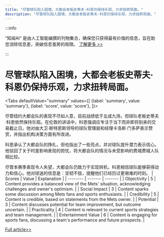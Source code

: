 ```yaml
---
title: "尽管球队陷入困境，大都会老板史蒂夫·科恩仍保持乐观，力求扭转局面。"
description: "尽管球队陷入困境，大都会老板史蒂夫·科恩仍保持乐观，力求扭转局面。"
---
```



:::info

“知闻AI“ 是由人工智能编撰的刊物集合，确保您只获得最有价值的信息，旨在助您消除信息差，突破信息茧房的局限。  [了解更多 >>](/zh-Hans/docs/guides)

:::

# 尽管球队陷入困境，大都会老板史蒂夫·科恩仍保持乐观，力求扭转局面。


<Tabs
	defaultValue="summary"
	values={[
	{label: 'summary', value: 'summary'},
	{label: 'score', value: 'score'},
]}>
<TabItem value="summary">


尽管纽约大都会队的表现不尽如人意，目前战绩低于五成九场，但球队老板史蒂夫·科恩依然保持乐观。在伦敦的讲话中，科恩强调应专注于当下而非即将到来的交易截止日。他对由大卫·斯特恩斯领导的球队管理层和经理卡洛斯·门多萨表示赞赏，并指出机构决策方面有所改进。

科恩承认了大都会队的挣扎，但也指出了一些亮点，并对球队提升潜力表示信心。他驳回了关于时差影响表现的担忧，将大都会队的情况与未受影响的费城费城人队相比较。

尽管本赛季表现令人失望，大都会队仍致力于实现转机，科恩相信球队能够获得动力和信心。他对球迷的信息是：坚韧不拔，提醒他们已经历过更艰难的时刻。
</TabItem>
<TabItem value="score">
	| Scores     | Value   | Explanation |
	| -------- | ------- | ------- |
	| Objectivity  | 5    | Content provides a balanced view of the Mets' situation, acknowledging challenges and owner's optimism.    |
	| Social Impact | 3     | Content sparks some discussion among Mets fans and sports enthusiasts.    |
	| Credibility    | 5    | Content is credible, based on statements from the Mets owner.    |
	| Potential    | 3    | Content discusses potential for team improvement, but outcome uncertain.    |
	| Practicality    | 4    | Content is relevant to current sports strategies and team management.    |
	| Entertainment Value    | 6    | Content is engaging for sports fans, discussing a team's performance and future prospects.    |
</TabItem>
</Tabs>

[Full article>>](https://apnews.com/article/steve-cohen-mets-7c1078cacb390958772a2a891f50dd89)

